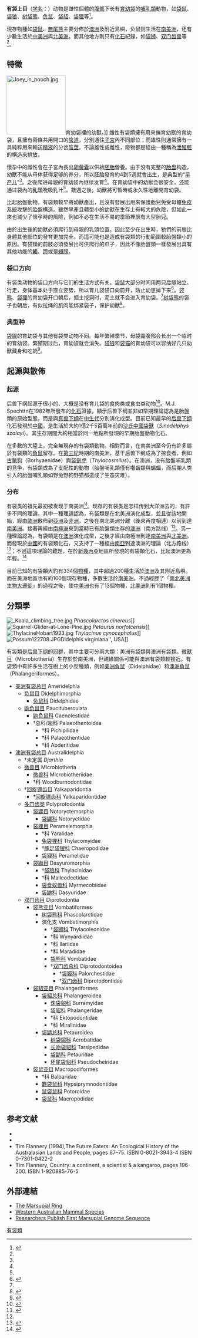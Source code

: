 {{NoteTA|1=树袋熊=>zh-tw:無尾熊;}}
{{Automatic taxobox
| fossil_range = {{Fossil range|65|0}}
| image = Kangaroo and joey03.jpg
| image_caption = 一隻母[[東部灰大袋鼠|東部灰大袋鼠]]和它的幼崽
| image_width = 250px
| taxon=Marsupialia
| authority = [[Johann_Karl_Wilhelm_Illiger|Illiger]], 1811
| subdivision_ranks = [[目_(生物)|目]]
| subdivision = 
* [[美洲有袋超目|美洲有袋超目]] Ameridelphia
** [[負鼠目|負鼠目]] Didelphimorphia
** [[鼩負鼠目|鼩負鼠目]] Paucituberculata
* [[澳洲有袋超目|澳洲有袋超目]] Australidelphia
** [[微獸目|微獸目]] Microbiotheria
** Eometatheria
*** [[多門齒類|多門齒類]] Polyprotodontia
**** [[袋鼬目|袋鼬目]] Dasyuromorphia
**** [[袋狸目|袋狸目]] Peramelemorphia
**** [[袋鼴目|袋鼴目]] Notoryctemorphia
*** [[雙門齒目|雙門齒目]] Diprotodontia
** †[[回旋镖齿目|回旋镖齿目]] Yalkaparidontia
| range_map = Marsupial biogeography present day - dymaxion map.png
| range_map_caption = 現代有袋類分佈範圍
}}

'''有袋上目'''（[[学名|学名]]：{{lang|la|Marsupialia}}）动物是雌性個體的[[腹部|腹部]]下长有[[育幼袋|育幼袋]]的[[哺乳類|哺乳類]]動物，如[[袋鼠|袋鼠]]、[[袋狼|袋狼]]、[[树袋熊|树袋熊]]、[[负鼠|负鼠]]、[[袋貂|袋貂]]、[[袋狸|袋狸]]等<ref name=ck2002>{{cite book|author1=陈康|title=动物世界/儿童成长万事通|date=2002|publisher=少年儿童出版社|isbn=7532450643|pages=98-101|chapter=有口袋的动物}}</ref>。

現存物種如[[袋鼠|袋鼠]]、[[無尾熊|無尾熊]]主要分佈於[[澳洲|澳洲]]及附近島嶼，负鼠则生活在[[南美洲|南美洲]]，还有少數生活於[[中美洲|中美洲]]與[[北美洲|北美洲]]。而其他地方則只有[[化石|化石]]紀錄，如[[袋狮|袋狮]]、[[双门齿兽|双门齿兽]]等<ref name=ts2013/>。

== 特徵 ==
[[File:Joey_in_pouch.jpg|160px]]育幼袋裡的幼獸。]]
雌性有袋類擁有用來撫育幼獸的育幼袋，且擁有兩條共用開口的[[陰道|陰道]]，分別通往[[子宮|子宮]]內不同部位；而雄性則通常擁有一具純粹用來輸送[[精液|精液]]的分岔[[陰莖|陰莖]]。不論雄性或雌性，廢物都是經由一種稱為[[泄殖腔|泄殖腔]]的構造來排放。

懷孕中的雌性會在子宮內長出[[卵黃囊|卵黃囊]]以供給[[胚胎|胚胎]]營養。由于没有完整的[[胎盘|胎盘]]构造，幼獸不能从母体获得足够的养分，所以胚胎發育約4到5週就會出生，是典型的“[[早产儿|早产儿]]”<ref name=cxd2013/>。之後爬进母親的育幼袋內继续发育<ref name=ts2013/>。在育幼袋中的幼獸会很安全，还能通过袋內的[[乳頭|乳頭]]吮吸乳汁<ref name=ck2002/>。數週之後，幼獸將可暫時或永久性地離開育幼袋。

比起胎盤動物，有袋類較早將幼獸產出，且沒有發展出用來保護胎兒免受母體[[免疫系統|免疫系統]]攻擊的[[胎盤|胎盤]]構造。雖然早產且體型小的幼獸在生存上有較大的危險，但如此一來也減少了懷孕時的風險，例如不必在生活不易的季節裡懷有大型胎兒。

由於出生後的幼獸必須爬行到母親的乳頭位置，因此至少在出生時，牠們的前肢比身體其他部位的發育更加完全。而這可能也是造成有袋類的行動範圍較胎盤類小的原因。有袋類的前肢必須發展出可供爬行的爪子，因此不像胎盤類一樣發展出具有其他功能的[[鰭|鰭]]、[[蹄|蹄]]或是[[翅膀|翅膀]]。
===袋口方向===
有袋类动物的袋口方向与它们的生活方式有关。[[袋鼠|袋鼠]]大部分时间用两只后腿站立、行走，身体基本处于直立姿势，所以育儿袋袋口向前开，防止幼崽掉下来<ref>{{cite book|title=十万个为什么/新世纪版精读本/动物植物|date=2001|publisher=少年儿童出版社|isbn=753244774X|page=81|chapter=有袋类动物的袋口为什么有前有后}}</ref>。[[袋熊|袋熊]]、[[袋狸|袋狸]]的育幼袋开口朝后，掘土挖洞时，泥土就不会进入育幼袋。<ref name=ck2002/>[[树袋熊|树袋熊]]的袋子也朝后，有似拉绳的肌肉能绑紧袋子，保护幼獸<ref name=cxd2013>{{cite book|author1=陈晓丹|title=动物世界3|date=2013|publisher=青苹果数据中心|isbn=|chapter=无尾熊}}</ref>。

===典型种===
[[袋鼹|袋鼹]]的育幼袋与其他有袋类动物不同。每年繁殖季节，母袋鼹腹部会长出一个临时的育幼袋。繁殖期过后，育幼袋就会消失。[[袋狼|袋狼]]和[[袋猫|袋猫]]的育幼袋可以容纳好几只幼獸藏身和吃奶<ref>{{cite book|author1=《学生探索者》编委会|title=古兽真相：史前世界大猜想|date=2015|publisher=吉林出版集团|location=长春|isbn=7546332346}}</ref>。

== 起源與散佈 ==
===起源===
后兽下纲起源于很小的、大概是没有育儿袋的食肉类或食虫类动物<ref name=kx1980>{{cite book|title=科学实验, Issues 1-12|date=1980|publisher=科学出版社|page=36}}</ref>。M.J. Spechttn在1982年所發布的[[化石|化石]]證據，顯示后兽下纲並非如早期理論認為是胎盤類的原始型態，而是與[[真兽下纲|真兽下纲]]在[[中生代|中生代]]分別演化成型。目前已知最早的[[后兽下纲|后兽下纲]]化石發現於[[中國|中國]]，是生活於大約1億2千5百萬年前的[[中國袋獸|沙氏中國袋獸]]（''Sinodelphys szalayi''）。其生存期間大約相當於同一地點所發現的早期胎盤動物化石。

在多數的大陸上，完全無現存的有袋類動物。相對而言，在南美洲至今仍有許多屬於有袋類的[[負鼠|負鼠]]留存。在[[第三紀|第三紀]]時期的南美洲，基干后兽下纲成為了掠食者，例如[[古鬣狗科|古鬣狗]]（Borhyaenidae）與[[袋劍虎屬|袋劍虎]]（''Thylacosmilus''）。在澳洲，没有胎盤哺乳類的竞争，有袋類成為了支配性的動物（胎盤哺乳類僅有囓齒類與蝙蝠，而后期人类引入的胎盤哺乳類如野兔野狗野猫都造成了生态灾难）。

===分布===
有袋类的祖先最初被发现于南美洲<ref>{{cite book|title=化石|date=1981|publisher=科学出版社|page=22}}</ref>。现存的有袋类是怎样传到大洋洲去的，有許多不同的理論。其中一種理論認為，有袋類是在北美洲演化成型，並且從該地開始，經由[[歐洲|歐洲]]散佈到[[亞洲|亞洲]]及[[非洲|非洲]]，之後在南北美洲分離（後來再度相連）以前到達[[南美洲|南美洲]]。接著再經由[[南極洲|南極洲]]來到當時已有胎盤類生存的[[澳洲|澳洲]]（南方路线）<ref name=bk1989/>。另一種理論認為，有袋類是在[[澳洲|澳洲]]演化成型，之後才經由南極洲到達[[南美洲|南美洲]]與[[北美洲|北美洲]]。而發現於[[中國|中國]]的有袋類化石，又支持了一種經由[[南亞|南亞]]到達澳洲的理論（北方路线）<ref name=bk1989>{{cite book|title=百科知识, Issues 114-125|date=1989|publisher=中国大百科全书出版社|pages=61}}</ref>；不過這項理論的難題，在於[[新幾內亞|新幾內亞]]地區所發現的有袋類化石，比起澳洲更為年輕。<ref>{{cite book|author1=嚴震東|coauthors=羅竹芳|title=現代生物學|page=119|date=2005|publisher=國立臺灣大學出版中心|isbn=986001809X}}</ref>

目前已知的有袋類大約有334個[[物種|物種]]，其中超過200種生活於[[澳洲|澳洲]]及其附近島嶼。而在美洲地區也有約100個現存物種，多數生活於[[南美洲|南美洲]]。不過經歷了「[[南北美洲生物大遷徙|南北美洲生物大遷徙]]」的過程之後，使[[中美洲|中美洲]]也有了13個物種，[[北美洲|北美洲]]則有1個物種。

== 分類學 ==
[[File:_Koala_climbing_tree.jpg|thumb]] ''Phascolarctos cinereus'']]
[[File:Squirrel-Glider-at-Lone-Pine.jpg|thumb]] ''Petaurus norfolcensis'']]
[[File:ThylacineHobart1933.jpg|thumb]] ''Thylacinus cynocephalus'']]
[[Image:Possum122708.JPG|thumb]]Didelphis virginiana'', USA]]

有袋類是[[后兽下纲|后兽下纲]]的[[冠群|冠群]]，其中主要可分兩大類：美洲有袋類與澳洲有袋類。[[微獸目|微獸目]]（Microbiotheria）生存於於南美洲，但親緣關係可能與澳洲有袋類較接近。有袋類中有許多生活在樹上的小型種類，例如[[美洲負鼠|美洲負鼠]]（Didelphidae）和[[澳洲負鼠|澳洲負鼠]]（Phalangeriformes）。

*[[美洲有袋总目|美洲有袋总目]] Ameridelphia
**[[负鼠目|负鼠目]] Didelphimorphia
***[[负鼠科|负鼠科]] Didelphidae
**[[鼩负鼠目|鼩负鼠目]] Paucituberculata
***[[鼩负鼠科|鼩负鼠科]] Caenolestidae
***†总科/超科 Palaeothentoidea
****†科 Pichipilidae
****†科 Palaeothentidae
****†科 Abderitidae
*[[澳洲有袋总目|澳洲有袋总目]] Australidelphia
**†未定属 ''Djarthia''
**[[微兽目|微兽目]] Microbiotheria
***[[微兽科|微兽科]] Microbiotheriidae
***†科 Woodburnodontidae
**†[[回旋镖齿目|回旋镖齿目]] Yalkaparidontia
***†[[回旋镖齿科|回旋镖齿科]] Yalkaparidontidae
**[[多门齿类|多门齿类]] Polyprotodontia
***[[袋鼹目|袋鼹目]] Notoryctemorphia
****[[袋鼹科|袋鼹科]] Notoryctidae
***[[袋狸目|袋狸目]] Peramelemorphia
****†科 Yaralidae
****[[兔袋狸科|兔袋狸科]] Thylacomyidae
****†[[豚足袋狸科|豚足袋狸科]] Chaeropodidae
****[[袋狸科|袋狸科]] Peramelidae
***[[袋鼬目|袋鼬目]] Dasyuromorphia
****†[[袋狼科|袋狼科]] Thylacinidae
****†科 Malleodectidae
****[[袋食蚁兽科|袋食蚁兽科]] Myrmecobiidae
****[[袋鼬科|袋鼬科]] Dasyuridae
**[[双门齿目|双门齿目]] Diprotodontia
***[[袋熊亚目|袋熊亚目]] Vombatiformes
****[[树袋熊科|树袋熊科]] Phascolarctidae
****演化支 Vombatimorphia
*****†[[袋狮科|袋狮科]] Thylacoleonidae
*****†科 Wynyardiidae
*****†科 Ilariidae
*****†科 Maradidae
*****[[袋熊科|袋熊科]] Vombatidae
*****†[[双门齿总科|双门齿总科]] Diprotodontoidea
******†[[袋貘科|袋貘科]] Palorchestidae
******†[[双门齿科|双门齿科]] Diprotodontidae
***[[袋貂亚目|袋貂亚目]] Phalangeriformes
****[[袋貂总科|袋貂总科]] Phalangeroidea
*****[[侏袋貂科|侏袋貂科]] Burramyidae
*****[[袋貂科|袋貂科]] Phalangeridae
*****†科 Ektopodontidae
*****†科 Miralinidae
****[[袋鼯总科|袋鼯总科]] Petauroidea
*****[[树袋貂科|树袋貂科]] Acrobatidae
*****[[长吻袋貂科|长吻袋貂科]] Tarsipedidae
*****[[袋鼯科|袋鼯科]] Petauridae
*****[[环尾袋貂科|环尾袋貂科]] Pseudocheiridae
***[[袋鼠亚目|袋鼠亚目]] Macropodiformes
****†科 Balbaridae
****[[麝袋鼠科|麝袋鼠科]] Hypsiprymnodontidae
****[[鼠袋鼠科|鼠袋鼠科]] Potoroidae
****[[袋鼠科|袋鼠科]] Macropodidae

==参考文献==
{{reflist}}
* {{MSW3 Gardner|pages=3-21}}
* {{MSW3 Groves|pages=22-70}}
* Tim Flannery (1994),The Future Eaters: An Ecological History of the Australasian Lands and People, pages 67–75. ISBN 0-8021-3943-4 ISBN 0-7301-0422-2
* Tim Flannery, Country: a continent, a scientist & a kangaroo, pages 196-200. ISBN 1-920885-76-5

== 外部連結 ==
{{Commons|Marsupial}}
{{Wikispecies|Marsupialia}}
* [http://www.naturalworlds.org/marsupialring/index.htm The Marsupial Ring] {{Wayback|url=http://www.naturalworlds.org/marsupialring/index.htm |date=20110501015728 }}
* [http://members.iinet.net.au/~foconnor/mammals/mammals.htm Western Australian Mammal Species] {{Wayback|url=http://members.iinet.net.au/~foconnor/mammals/mammals.htm |date=20210318022037 }}
* [http://www.genome.gov/25521146 Researchers Publish First Marsupial Genome Sequence] {{Wayback|url=http://www.genome.gov/25521146 |date=20181009092649 }}
{{後獸下綱|M.}}
{{Mammals}}
{{Authority control}}
{{Taxonbar|from=Q25336}}

[[Category:有袋類|有袋類]]